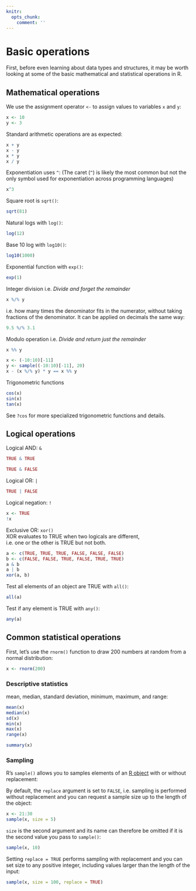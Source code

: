 ```yaml
---
knitr:
  opts_chunk: 
    comment: ''
---
```

# Basic operations {#basicops}

First, before even learning about data types and structures, it may be worth 
looking at some of the basic mathematical and statistical operations in R.

## Mathematical operations

We use the assignment operator `<-` to assign values to variables `x` and `y`:

```r
x <- 10
y <- 3
```

Standard arithmetic operations are as expected:

```r
x + y
x - y
x * y
x / y
```
Exponentiation uses `^`:
(The caret (`^`) is likely the most common but not the only symbol used for 
exponentiation across programming languages)

```r
x^3
```

Square root is `sqrt()`:

```r
sqrt(81)
```

Natural logs with `log()`:

```r
log(12)
```

Base 10 log with `log10()`:

```r
log10(1000)
```

Exponential function with `exp()`:

```r
exp(1)
```

Integer division i.e. *Divide and forget the remainder*

```r
x %/% y
```

i.e. how many times the denominator fits in the numerator, without taking 
fractions of the denominator. It can be applied on decimals the same way:

```r
9.5 %/% 3.1
```

Modulo operation i.e. *Divide and return just the remainder*

```r
x %% y
```

```r
x <- (-10:10)[-11]
y <- sample((-10:10)[-11], 20)
x - (x %/% y) * y == x %% y
```

Trigonometric functions

```r
cos(x)
sin(x)
tan(x)
```

See `?cos` for more specialized trigonometric functions and details.

## Logical operations

Logical AND: `&`

```r
TRUE & TRUE
```

```r
TRUE & FALSE
```

Logical OR: `|`

```r
TRUE | FALSE
```

Logical negation: `!`

```r
x <- TRUE
!x
```

Exclusive OR: `xor()`  
XOR evaluates to TRUE when two logicals are different,  
i.e. one or the other is TRUE but not both.

```r
a <- c(TRUE, TRUE, TRUE, FALSE, FALSE, FALSE)
b <- c(FALSE, FALSE, TRUE, FALSE, TRUE, TRUE)
a & b
a | b
xor(a, b)
```

Test all elements of an object are TRUE with `all()`:

```r
all(a)
```

Test if any element is TRUE with `any()`:

```r
any(a)
```

## Common statistical operations

First, let's use the `rnorm()` function to draw 200 numbers at random from a 
normal distribution:

```r
x <- rnorm(200)
```

### Descriptive statistics

mean, median, standard deviation, minimum, maximum, and range:

```r
mean(x)
median(x)
sd(x)
min(x)
max(x)
range(x)
```

```r
summary(x)
```

### Sampling

R's `sample()` allows you to samples elements of an 
[R object](#sec-datastructures) with or without replacement:

By default, the `replace` argument is set to `FALSE`, i.e. sampling is 
performed without replacement and you can request a sample size up to the
length of the object:

```r
x <- 21:30
sample(x, size = 5)
```

`size` is the second argument and its name can therefore be omitted if it is the
second value you pass to `sample()`:

```r
sample(x, 10)
```

Setting `replace = TRUE` performs sampling with replacement and you can set 
size to any positive integer, including values larger than the length of the
input:

```r
sample(x, size = 100, replace = TRUE)
```

